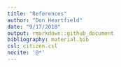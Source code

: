 ```yaml
---
title: "References"
author: "Don Heartfield"
date: "9/17/2018"
output: rmarkdown::github_document
bibliography: material.bib
csl: citizen.csl
nocite: '@*'
---
```

